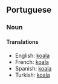 ==Portuguese==
===Noun===
====Translations====
*English: [[koala]]
*French: [[koala]]
*Spanish: [[koala]]
*Turkish: [[koala]]